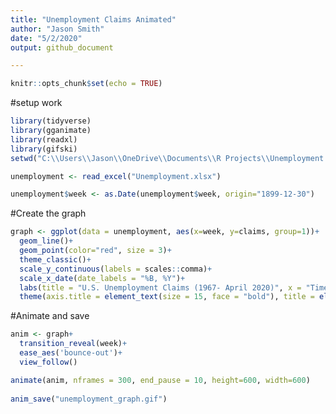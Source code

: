 ```yaml
---
title: "Unemployment Claims Animated"
author: "Jason Smith"
date: "5/2/2020"
output: github_document

---
```


```r
knitr::opts_chunk$set(echo = TRUE)
```

#setup work

```r
library(tidyverse)
library(gganimate)
library(readxl)
library(gifski)
setwd("C:\\Users\\Jason\\OneDrive\\Documents\\R Projects\\Unemployment graph")

unemployment <- read_excel("Unemployment.xlsx")

unemployment$week <- as.Date(unemployment$week, origin="1899-12-30")
```
#Create the graph

```r
graph <- ggplot(data = unemployment, aes(x=week, y=claims, group=1))+
  geom_line()+
  geom_point(color="red", size = 3)+
  theme_classic()+
  scale_y_continuous(labels = scales::comma)+
  scale_x_date(date_labels = "%B, %Y")+
  labs(title = "U.S. Unemployment Claims (1967- April 2020)", x = "Time", y = "Claims")+
  theme(axis.title = element_text(size = 15, face = "bold"), title = element_text(size=20, face = 'bold'))
```
#Animate and save

```r
anim <- graph+
  transition_reveal(week)+
  ease_aes('bounce-out')+
  view_follow()

animate(anim, nframes = 300, end_pause = 10, height=600, width=600)
 
anim_save("unemployment_graph.gif")

```

